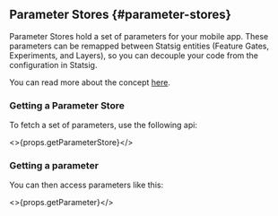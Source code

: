 ## Parameter Stores {#parameter-stores}

Parameter Stores hold a set of parameters for your mobile app.  These parameters can be remapped between Statsig entities (Feature Gates, Experiments, and Layers), so you can decouple your code from the configuration in Statsig.

You can read more about the concept [here](/client/concepts/parameter-stores).

### Getting a Parameter Store

To fetch a set of parameters, use the following api:

<>{props.getParameterStore}</>

### Getting a parameter

You can then access parameters like this:

<>{props.getParameter}</>
